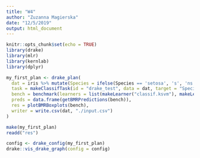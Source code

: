 ```yaml
---
title: "W4"
author: "Zuzanna Magierska"
date: "12/5/2019"
output: html_document
---
```


```r
knitr::opts_chunk$set(echo = TRUE)
library(drake)
library(mlr)
library(kernlab)
library(dplyr)
```

```r
my_first_plan <- drake_plan(
  dat = iris %>% mutate(Species = ifelse(Species == 'setosa', 's', 'ns')),
  task = makeClassifTask(id = "drake_test", data = dat, target = "Species"),
  bench = benchmark(learners = list(makeLearner("classif.ksvm"), makeLearner("classif.nnet"), makeLearner("classif.randomForest")), tasks = task),
  preds = data.frame(getBMRPredictions(bench)),
  res = plotBMRBoxplots(bench),
  writer = write.csv(dat, "./input.csv")
)

make(my_first_plan)
readd("res")

config <- drake_config(my_first_plan)
drake::vis_drake_graph(config = config)
```